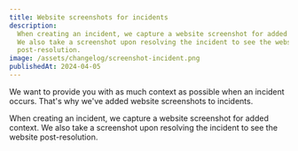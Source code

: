 ```yaml
---
title: Website screenshots for incidents
description:
  When creating an incident, we capture a website screenshot for added context.
  We also take a screenshot upon resolving the incident to see the website
  post-resolution.
image: /assets/changelog/screenshot-incident.png
publishedAt: 2024-04-05
---
```


We want to provide you with as much context as possible when an incident occurs.
That's why we've added website screenshots to incidents.

When creating an incident, we capture a website screenshot for added context. We
also take a screenshot upon resolving the incident to see the website
post-resolution.
